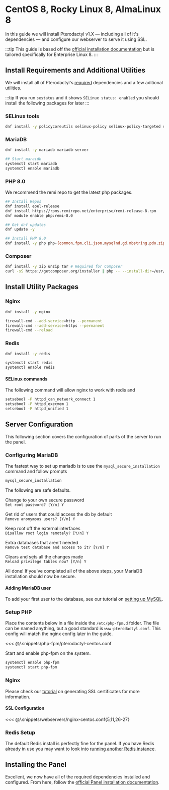 # CentOS 8, Rocky Linux 8, AlmaLinux 8
In this guide we will install Pterodactyl v1.X — including all of it's dependencies — and configure our webserver to serve it using SSL.

<TOCInline toc={toc} />

:::tip
This guide is based off the [official installation documentation](../../documentation/panel/getting_started.md) but is tailored specifically for Enterprise Linux 8.
:::

## Install Requirements and Additional Utilities
We will install all of Pterodactyl's [required](../../documentation/panel/getting_started.md#dependencies) dependencies and a few aditional utilities.

:::tip
If you run `sestatus` and it shows `SELinux status: enabled` you should install the following packages for later
:::

### SELinux tools
```bash
dnf install -y policycoreutils selinux-policy selinux-policy-targeted setroubleshoot-server setools setools-console mcstrans
```

### MariaDB
```bash
dnf install -y mariadb mariadb-server

## Start maraidb
systemctl start mariadb
systemctl enable mariadb
```

### PHP 8.0
We recommend the remi repo to get the latest php packages.

```bash
## Install Repos
dnf install epel-release
dnf install https://rpms.remirepo.net/enterprise/remi-release-8.rpm
dnf module enable php:remi-8.0

## Get dnf updates
dnf update -y

## Install PHP 8.0
dnf install -y php php-{common,fpm,cli,json,mysqlnd,gd,mbstring,pdo,zip,bcmath,dom,opcache}
```

### Composer
```bash
dnf install -y zip unzip tar # Required for Composer
curl -sS https://getcomposer.org/installer | php -- --install-dir=/usr/local/bin --filename=composer
```

## Install Utility Packages


### Nginx
```bash
dnf install -y nginx

firewall-cmd --add-service=http --permanent
firewall-cmd --add-service=https --permanent 
firewall-cmd --reload
```

### Redis
```bash
dnf install -y redis

systemctl start redis
systemctl enable redis
```

#### SELinux commands

The following command will allow nginx to work with redis and 
```bash
setsebool -P httpd_can_network_connect 1
setsebool -P httpd_execmem 1
setsebool -P httpd_unified 1
```

## Server Configuration
This following section covers the configuration of parts of the server to run the panel.

### Configuring MariaDB
The fastest way to set up mariadb is to use the `mysql_secure_installation` command and follow prompts

```bash
mysql_secure_installation
```

The following are safe defaults.

Change to your own secure password  
`Set root password? [Y/n] Y`

Get rid of users that could access the db by default  
`Remove anonymous users? [Y/n] Y`

Keep root off the external interfaces  
`Disallow root login remotely? [Y/n] Y`

Extra databases that aren't needed  
`Remove test database and access to it? [Y/n] Y`

Clears and sets all the changes made  
`Reload privilege tables now? [Y/n] Y`

All done! If you've completed all of the above steps, your MariaDB  
installation should now be secure.

#### Adding MariaDB user
To add your first user to the database, see our tutorial on [setting up MySQL](./../../documentation/tutorials/mysql_setup.md).

### Setup PHP
Place the contents below in a file inside the `/etc/php-fpm.d` folder. The file can be named anything, but a good standard is `www-pterodactyl.conf`. This config will match the nginx config later in the guide.

<<< @/.snippets/php-fpm/pterodactyl-centos.conf

Start and enable php-fpm on the system.
```bash
systemctl enable php-fpm
systemctl start php-fpm
```

### Nginx
Please check our [tutorial](./../../documentation/tutorials/creating_ssl_certificates.md) on generating SSL certificates for more information.

#### SSL Configuration
<<< @/.snippets/webservers/nginx-centos.conf{5,11,26-27}

### Redis Setup
The default Redis install is perfectly fine for the panel. If you have Redis already in use you may want to look into
[running another Redis instance](https://community.pivotal.io/s/article/How-to-setup-and-run-multiple-Redis-server-instances-on-a-Linux-host).

## Installing the Panel
Excellent, we now have all of the required dependencies installed and configured. From here, follow the [official Panel installation documentation](../../documentation/panel/getting_started.md#download-files).

